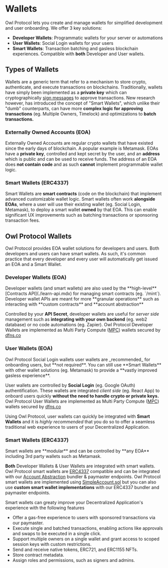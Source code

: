
# Wallets

Owl Protocol lets you create and manage wallets for simplified development and user onboarding. We offer 3 key solutions:
* **Developer Wallets**: Programmatic wallets for your server or automations
* **User Wallets**: Social Login wallets for your users
* **Smart Wallets**: Transaction batching and gasless blockchain experiences. Compatible with **both** Developer and User wallets.

## Types of Wallets
Wallets are a generic term that refer to a mechanism to store crypto, authenticate, and execute transactions on blockchains. Traditionally, wallets have simply been implemented as a **private key** which can cryptographically [sign messages](https://en.wikipedia.org/wiki/Elliptic_Curve_Digital_Signature_Algorithm) to approve transactions. New research however, has introduced the concept of "Smart Wallets", which unlike their "dumb" counterparts, can have more **complex logic for approving transactions** (eg. Multiple Owners, Timelock) and optimizations to **batch transactions.**

### Externally Owned Accounts (EOA)
Externally Owned Accounts are regular crypto wallets that have existed since the early days of blockchain. A popular example is Metamask. EOAs have a **private key**, controlled and kept secret by the user, and an **address** which is public and can be used to receive funds. The address of an EOA does **not contain code** and as such **cannot** implement programmable wallet logic.

### Smart Wallets (ERC4337)
Smart Wallets are **smart contracts** (code on the blockchain) that implement advanced customizable wallet logic. Smart wallets often work **alongside EOAs**, where a user will use their existing wallet (eg. Social Login, Metamask), to deploy a smart wallet **owned** by that EOA. This can enable significant UX improvements such as batching transactions or sponsoring transaction fees.

## Owl Protocol Wallets
Owl Protocol provides EOA wallet solutions for developers and users. Both developers and users can have smart wallets. As such, it's common practice that every developer and every user will automatically get issued an EOA and a Smart Wallet.

### Developer Wallets (EOA)
<Callout>
Developer wallets (and smart wallets) are also used by the **high-level** [Contracts API](./learn-api.mdx) for managing smart contracts (eg. `/mint`). Developer wallet APIs are meant for more **granular operations** such as interacting with **custom contracts** and **account abstraction**
</Callout>

Controlled by your **API Secret**, developer wallets are useful for _server side_ management such as **integrating with your own backend** (eg. web2 database) or no code automations (eg. Zapier). Owl Protocol Developer Wallets are implemented as Multi Party Compute ([MPC](https://en.wikipedia.org/wiki/Secure_multi-party_computation)) wallets secured by [dfns.co](https://www.dfns.co/)

### User Wallets (EOA)
<Callout>
Owl Protocol Social Login wallets user wallets are _recommended_ for onboarding users, but **not required**. You can still use **Smart Wallets** with other wallet solutions (eg. Metamask) to provide a **vastly improved gasless experience**.
</Callout>

User wallets are controlled by **Social Login** (eg. Google OAuth) authentification. These wallets are integrated _client side_ (eg. React App) to onboard users quickly **without the need to handle crypto or private keys.** Owl Protocol User Wallets are implemented as Multi Party Compute ([MPC](https://en.wikipedia.org/wiki/Secure_multi-party_computation)) wallets secured by [dfns.co](https://www.dfns.co/)

Using Owl Protocol, user wallets can quickly be integrated with **Smart Wallets** and it is _highly recommended_ that you do so to offer a seamless traditional web experience to users of your Decentralized Application.

### Smart Wallets (ERC4337)
<Callout>
Smart wallets are **modular** and can be controlled by **any EOA** including 3rd party wallets such as Metamask.
</Callout>

**Both** Developer Wallets & User Wallets are integrated with smart wallets. Owl Protocol smart wallets are [ERC4337](https://www.erc4337.io/docs) compatible and can be integrated with our [Account Abstraction](./learn-api/account-abstraction-api.mdx) bundler & paymaster endpoints. Owl Protocol smart wallets are implemented using [SimpleAccount.sol](https://github.com/eth-infinitism/account-abstraction/blob/develop/contracts/samples/SimpleAccount.sol) but you can also use **custom smart wallet implementations** with our ERC4337 bundler and paymaster endpoints.

Smart wallets can greaty improve your Decentralized Application's experience with the following features
* Offer a gas-free experience to users with sponsored transactions via our paymaster.
* Execute single and batched transactions, enabling actions like approvals and swaps to be executed in a single click.
* Support multiple owners on a single wallet and grant access to scoped session keys with custom restrictions.
* Send and receive native tokens, ERC721, and ERC1155 NFTs.
* Store contract metadata.
* Assign roles and permissions, such as signers and admins.

